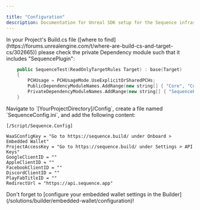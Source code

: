 ---

title: "Configuration"
description: Documentation for Unreal SDK setup for the Sequence infrastructure stack for web3 gaming.
---

<Steps>
  <Step title="Private Dependency Modules">
    In your Project's Build.cs file ([where to find](https://forums.unrealengine.com/t/where-are-build-cs-and-target-cs/302665)) please check the private Dependency module such that it includes "SequencePlugin":

```cpp
    public SequenceTest(ReadOnlyTargetRules Target) : base(Target)
    {
        PCHUsage = PCHUsageMode.UseExplicitOrSharedPCHs;
		PublicDependencyModuleNames.AddRange(new string[] { "Core", "CoreUObject", "Engine", "InputCore" });
		PrivateDependencyModuleNames.AddRange(new string[] { "SequencePlugin" });
	}
```
  </Step>
  <Step title="Create a config file">
Navigate to `[YourProjectDirectory]/Config`, create a file named `SequenceConfig.ini`, and add the following content:

```
[/Script/Sequence.Config]

WaaSConfigKey = "Go to https://sequence.build/ under Onboard > Embedded Wallet"
ProjectAccessKey = "Go to https://sequence.build/ under Settings > API Keys"
GoogleClientID = "" 
AppleClientID = "" 
FacebookClientID = "" 
DiscordClientID = ""
PlayFabTitleID = ""
RedirectUrl = "https://api.sequence.app"
```

  </Step>
</Steps>

<Warning>
Don't forget to [configure your embedded wallet settings in the Builder](/solutions/builder/embedded-wallet/configuration)!
</Warning>
